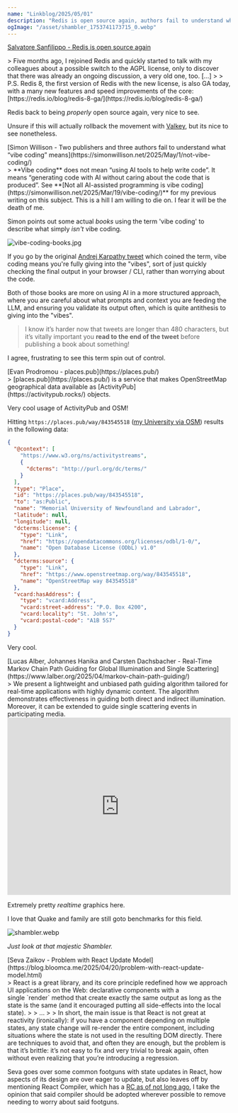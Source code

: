 ```yaml
---
name: "Linkblog/2025/05/01"
description: "Redis is open source again, authors fail to understand what \"vibe coding\" means, ActivityPub + OSM = places.pub, Real-Time Markov Chain Path Guiding for GI Quake Demo, Problem with React Update Model."
ogImage: "/asset/shambler_1753741173715_0.webp"
---
```


[Salvatore Sanfilippo - Redis is open source again](https://antirez.com/news/151)

<div class="ml-[2rem] mb-8">
> Five months ago, I rejoined Redis and quickly started to talk with my colleagues about a possible switch to the AGPL license, only to discover that there was already an ongoing discussion, a very old one, too. [...]
>
> P.S. Redis 8, the first version of Redis with the new license, is also GA today, with a many new features and speed improvements of the core: [https://redis.io/blog/redis-8-ga/](https://redis.io/blog/redis-8-ga/)

Redis back to being _properly_ open source again, very nice to see.

Unsure if this will actually rollback the movement with [Valkey](https://valkey.io/), but its nice to see nonetheless.

</div>
[Simon Willison - Two publishers and three authors fail to understand what “vibe coding” means](https://simonwillison.net/2025/May/1/not-vibe-coding/)

<div class="ml-[2rem] mb-8">
> **Vibe coding** does not mean “using AI tools to help write code”. It means “generating code with AI without caring about the code that is produced”. See **[Not all AI-assisted programming is vibe coding](https://simonwillison.net/2025/Mar/19/vibe-coding/)** for my previous writing on this subject. This is a hill I am willing to die on. I fear it will be the death of me.

Simon points out some actual _books_ using the term 'vibe coding' to describe what simply _isn't_ vibe coding.

<Image src='/asset/vibe-coding-books_1753739137362_0.jpg' alt='vibe-coding-books.jpg' width={1820} height={937} />

If you go by the original [Andrej Karpathy tweet](https://x.com/karpathy/status/1886192184808149383) which coined the term, vibe coding means you're fully giving into the "vibes", sort of just quickly checking the final output in your browser / CLI, rather than worrying about the code.

Both of those books are more on using AI in a more structured approach, where you are careful about what prompts and context you are feeding the LLM, and ensuring you validate its output often, which is quite antithesis to giving into the "vibes".

> I know it’s harder now that tweets are longer than 480 characters, but it’s vitally important you **read to the end of the tweet** before publishing a book about something!

I agree, frustrating to see this term spin out of control.

</div>
[Evan Prodromou - places.pub](https://places.pub/)

<div class="ml-[2rem] mb-8">
> [places.pub](https://places.pub/) is a service that makes OpenStreetMap geographical data available as [ActivityPub](https://activitypub.rocks/) objects.

Very cool usage of ActivityPub and OSM!

Hitting `https://places.pub/way/843545518` ([my University via OSM](https://www.openstreetmap.org/way/843545518)) results in the following data:

```json
{
  "@context": [
    "https://www.w3.org/ns/activitystreams",
    {
      "dcterms": "http://purl.org/dc/terms/"
    }
  ],
  "type": "Place",
  "id": "https://places.pub/way/843545518",
  "to": "as:Public",
  "name": "Memorial University of Newfoundland and Labrador",
  "latitude": null,
  "longitude": null,
  "dcterms:license": {
    "type": "Link",
    "href": "https://opendatacommons.org/licenses/odbl/1-0/",
    "name": "Open Database License (ODbL) v1.0"
  },
  "dcterms:source": {
    "type": "Link",
    "href": "https://www.openstreetmap.org/way/843545518",
    "name": "OpenStreetMap way 843545518"
  },
  "vcard:hasAddress": {
    "type": "vcard:Address",
    "vcard:street-address": "P.O. Box 4200",
    "vcard:locality": "St. John's",
    "vcard:postal-code": "A1B 5S7"
  }
}
```

Very cool.

</div>
[Lucas Alber, Johannes Hanika and Carsten Dachsbacher - Real-Time Markov Chain Path Guiding for Global Illumination and Single Scattering](https://www.lalber.org/2025/04/markov-chain-path-guiding/)

<div class="ml-[2rem] mb-8">
> We present a lightweight and unbiased path guiding algorithm tailored for real-time applications with highly dynamic content. The algorithm demonstrates effectiveness in guiding both direct and indirect illumination. Moreover, it can be extended to guide single scattering events in participating media.

<iframe
    class="my-2"
    width="100%"
    height="400"
    src="https://www.youtube.com/embed/iXk3AG5tsDY"
    frameborder="0"
    allow="accelerometer; autoplay; clipboard-write; encrypted-media; gyroscope; picture-in-picture"
    allowfullscreen
></iframe>

Extremely pretty _realtime_ graphics here.

I love that Quake and family are still goto benchmarks for this field.

<Image src='/asset/shambler_1753741173715_0.webp' alt='shambler.webp' width={1920} height={1080} />

_Just look at that majestic Shambler._

</div>
[Seva Zaikov - Problem with React Update Model](https://blog.bloomca.me/2025/04/20/problem-with-react-update-model.html)

<div class="ml-[2rem] mb-8">
> React is a great library, and its core principle redefined how we approach UI applications on the Web: declarative components with a single `render` method that create exactly the same output as long as the state is the same (and it encouraged putting all side-effects into the local state).
>
> ...
>
> In short, the main issue is that React is not great at reactivity (ironically): if you have a component depending on multiple states, any state change will re-render the entire component, including situations where the state is not used in the resulting DOM directly. There are techniques to avoid that, and often they are enough, but the problem is that it’s brittle: it’s not easy to fix and very trivial to break again, often without even realizing that you’re introducing a regression.

Seva goes over some common footguns with state updates in React, how aspects of its design are over eager to update, but also leaves off by mentioning React Compiler, which has a [RC as of not long ago](https://react.dev/blog/2025/04/21/react-compiler-rc), I take the opinion that said compiler should be adopted wherever possible to remove needing to worry about said footguns.

</div>

